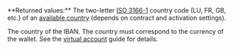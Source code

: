 <ResponseField name="Country" type="string">
**Returned values:** The two-letter <a href="/api-reference/overview/data-formats">ISO 3166-1</a> country code (LU, FR, GB, etc.) of an <a href="/guides/payment-methods/banking/virtual-iban">available country</a> (depends on contract and activation settings).

The country of the IBAN. The country must correspond to the currency of the wallet. See the <a href="/guides/payment-methods/banking/virtual-iban">virtual account</a> guide for details. 
</ResponseField>